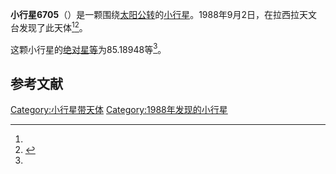 {{Infobox planet
| bgcolour = #FFFFC0
| name = 6705 Rinaketty
| symbol = 
| image = 
| caption = 
| discovery = yes
| discovery_ref = 
| discoverer = {{link-en|亨利·德波鸿诺|Henri Debehogne}}
| discovery_site = [[拉西拉天文台|拉西拉天文台]] 
| discovered = 1988年9月2日
| designations = yes
| mp_name = 
| named_after = 
| alt_names = 1988 RK5/ 1985 UL6 / 1994 GE1
| mp_category = [[主带小行星|主带小行星]]
| orbit_ref = <ref name="a">[http://ssd.jpl.nasa.gov/sbdb.cgi?sstr=6705 6705 Rinaketty] {{Wayback|url=http://ssd.jpl.nasa.gov/sbdb.cgi?sstr=6705 |date=20140815003527 }}，小行星數據庫瀏覽器（JPL Small-Body Database Browser）－[[美国国家航空航天局|美国国家航空航天局]]喷气推进实验室</ref>
| epoch = 2456400.5 (2013年4月18日更新)
| aphelion = {{convert|2.4782646|AU|km|3|abbr=on|lk=out}}
| perihelion = {{convert|1.9663534|AU|km|3|abbr=on}}
| semimajor = {{convert|2.2223090|AU|km|3|abbr=on}}
| eccentricity = 0.1151755
| period = 1210.054992 [[日|日]]<br />3.31[[儒略年|儒略年]]
| avg_speed = 
| inclination = 1.64531
| asc_node = 178.76729
| mean_anomaly = 
| arg_peri = 85.18948
| satellites = 
| physical_characteristics = yes
| dimensions = 
| mass = 
| density = 
| surface_grav = 
| escape_velocity = 
| sidereal_day = 
| axial_tilt = 
| pole_ecliptic_lat = 
| pole_ecliptic_lon = 
| albedo = 
| temperatures= 
| temp_name1 = 
| mean_temp_1 = 
| max_temp_1 = 
| temp_name2 = 
| max_temp_2 = 
| spectral_type = 
| abs_magnitude = 85.18948
}}

'''小行星6705'''（{{lang-en|6705 Rinaketty}}）是一颗围绕[[太阳|太阳]][[公转|公转]]的[[小行星|小行星]]。1988年9月2日，{{link-en|亨利·德波鸿诺|Henri Debehogne}}在拉西拉天文台发现了此天体<ref name="a" /><ref>{{cite news|title=小行星列表|url=http://cfa-www.harvard.edu/iau/lists/NumberedMPs.txt|accessdate=2013-07-08|newspaper=哈佛大学|archive-date=2008-05-17|archive-url=https://web.archive.org/web/20080517010638/http://cfa-www.harvard.edu/iau/lists/NumberedMPs.txt|dead-url=no}}</ref>。

这颗小行星的[[绝对星等|绝对星等]]为85.18948等<ref name="a" />。

==参考文献==
{{reflist}}
{{Minor Planet Number|[[小行星6704|小行星6704]]|[[小行星6706|小行星6706]]}}

{{小天体}}

[[Category:小行星带天体|Category:小行星带天体]]
[[Category:1988年发现的小行星|Category:1988年发现的小行星]]

{{asteroid-stub}}